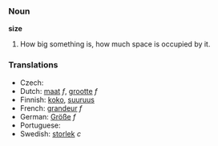 === Noun ===

'''size'''

# How big something is, how much space is occupied by it.

=== Translations ===
*Czech: [[]]
*Dutch: [[maat]] ''f'', [[grootte]] ''f''
*Finnish: [[koko#Finnish|koko]], [[suuruus]]
*French: [[grandeur]] ''f''
*German: [[Größe]] ''f''
*Portuguese: [[]]
*Swedish: [[storlek]] ''c''